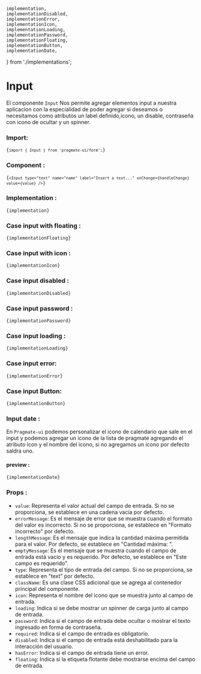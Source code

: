 	implementation,
	implementationDisabled,
	implementationError,
	implementationIcon,
	implementationLoading,
	implementationPassword,
	implementationFloating,
	implementationButton,
	implementationDate,
} from './implementations';



# Input

El componente `Input` Nos permite agregar elementos input a nuestra aplicacion con la especialidad de poder agregar si
deseamos o necesitamos como atributos un label definido,icono, un disable, contraseña con icono de ocultar y un spinner.

### Import:

<Code>{`import { Input } from 'pragmate-ui/form';`}</Code>

### Component :

<Code>{`<Input type="text" name="name" label="Insert a text..." onChange={handleChange} value={value} />`}</Code>

### Implementation :

<Code>{implementation}</Code>

### Case input with floating :

<Code>{implementationFloating}</Code>

<ResultsFloating />

### Case input with icon :

<ResultInputWithIcon />

<Code>{implementationIcon}</Code>

### Case input disabled :

<ResultInputDisabled />

<Code>{implementationDisabled}</Code>

### Case input password :

<ResultInputPassword />

<Code>{implementationPassword}</Code>

### Case input loading :

<ResultInputLoading />

<Code>{implementationLoading}</Code>

### Case input error:

<Code>{implementationError}</Code>

<ResultInputError />

### Case input Button:

<Code>{implementationButton}</Code>

<ResultsButton />

### Input date :

En `Pragmate-ui` podemos personalizar el icono de calendario que sale en el input y podemos agregar un icono de la lista
de pragmate agregando el atributo icon y el nombre del icono, si no agregamos un icono por defecto saldra uno.

#### preview :

<Code>{implementationDate}</Code>

<ResultDate />

### Props :

-   `value`: Representa el valor actual del campo de entrada. Si no se proporciona, se establece en una cadena vacía por
    defecto.
-   `errorMessage`: Es el mensaje de error que se muestra cuando el formato del valor es incorrecto. Si no se
    proporciona, se establece en "Formato incorrecto" por defecto.
-   `lengthMessage`: Es el mensaje que indica la cantidad máxima permitida para el valor. Por defecto, se establece en
    "Cantidad máxima: ".
-   `emptyMessage`: Es el mensaje que se muestra cuando el campo de entrada está vacío y es requerido. Por defecto, se
    establece en "Este campo es requerido".
-   `type`: Representa el tipo de entrada del campo. Si no se proporciona, se establece en "text" por defecto.
-   `className`: Es una clase CSS adicional que se agrega al contenedor principal del componente.
-   `icon`: Representa el nombre del icono que se muestra junto al campo de entrada.
-   `loading`: Indica si se debe mostrar un spinner de carga junto al campo de entrada.
-   `password`: Indica si el campo de entrada debe ocultar o mostrar el texto ingresado en forma de contraseña.
-   `required`: Indica si el campo de entrada es obligatorio.
-   `disabled`: Indica si el campo de entrada está deshabilitado para la interacción del usuario.
-   `hasError`: Indica si el campo de entrada tiene un error.
-   `floating`: Indica si la etiqueta flotante debe mostrarse encima del campo de entrada.
